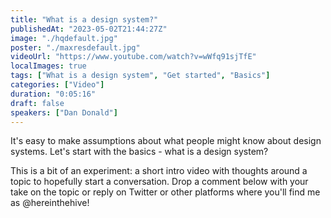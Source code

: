 ```yaml
---
title: "What is a design system?"
publishedAt: "2023-05-02T21:44:27Z"
image: "./hqdefault.jpg"
poster: "./maxresdefault.jpg"
videoUrl: "https://www.youtube.com/watch?v=wWfq91sjTfE"
localImages: true
tags: ["What is a design system", "Get started", "Basics"]
categories: ["Video"]
duration: "0:05:16"
draft: false
speakers: ["Dan Donald"]
---
```


It's easy to make assumptions about what people might know about design systems. Let's start with the basics - what is a design system?

This is a bit of an experiment: a short intro video with thoughts around a topic to hopefully start a conversation. Drop a comment below with your take on the topic or reply on Twitter or other platforms where you'll find me as @hereinthehive!
